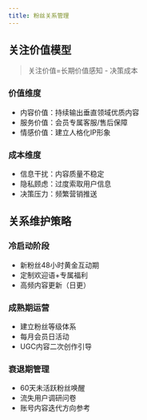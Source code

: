 ```yaml
---
title: 粉丝关系管理
---
```


## 关注价值模型

> 关注价值=长期价值感知 - 决策成本

### 价值维度
- 内容价值：持续输出垂直领域优质内容
- 服务价值：会员专属客服/售后保障
- 情感价值：建立人格化IP形象

### 成本维度
- 信息干扰：内容质量不稳定
- 隐私顾虑：过度索取用户信息
- 决策压力：频繁营销推送

## 关系维护策略

### 冷启动阶段
- 新粉丝48小时黄金互动期
- 定制欢迎语+专属福利
- 高频内容更新（日更）

### 成熟期运营
- 建立粉丝等级体系
- 每月会员日活动
- UGC内容二次创作引导

### 衰退期管理
- 60天未活跃粉丝唤醒
- 流失用户调研问卷
- 账号内容迭代方向参考